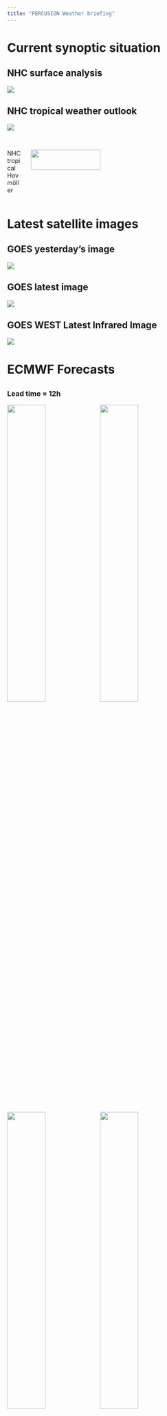 ```yaml
---
title: "PERCUSION Weather briefing"
---
```


# Current synoptic situation
## NHC surface analysis
![]({{< meta plots.external_inst.nhc_surface_analysis_atlantic >}})

## NHC tropical weather outlook
![]({{< meta plots.external_inst.nhc_seven_days_outlook >}})

## 
:::: {.columns}
::: {.column width="7%"}
NHC tropical Hovmöller
:::
::: {.column width="93%"}
![]({{< meta plots.external_inst.nhc_hovmoller >}}){width="60%"}
:::
::::


# Latest satellite images
## GOES yesterday's image
![]({{< meta plots.goes2go.yesterdays_goes2go_image >}})

## GOES latest image
![]({{< meta plots.goes2go.latest_goes2go_image >}})

## GOES WEST Latest Infrared Image
![]({{< meta plots.external_inst.current_satellite_image_ir >}})

# ECMWF Forecasts

## 
### Lead time = 12h
::: {layout-nrow=2}
![]({{< meta plots.internal.iwv_itcz_edges.012h >}}){width=42%}
![]({{< meta plots.internal.sfc_winds.012h >}}){width=42%}
![]({{< meta plots.internal.cloud_top_height.012h >}}){width=42%}
![]({{< meta plots.internal.precip.012h >}}){width=42%}
:::

## 
### Lead time = 36h
::: {layout-nrow=2}
![]({{< meta plots.internal.iwv_itcz_edges.036h >}}){width=42%}
![]({{< meta plots.internal.sfc_winds.036h >}}){width=42%}
![]({{< meta plots.internal.cloud_top_height.036h >}}){width=42%}
![]({{< meta plots.internal.precip.036h >}}){width=42%}
:::

## 
### Lead time = 60h
::: {layout-nrow=2}
![]({{< meta plots.internal.iwv_itcz_edges.060h >}}){width=42%}
![]({{< meta plots.internal.sfc_winds.060h >}}){width=42%}
![]({{< meta plots.internal.cloud_top_height.060h >}}){width=42%}
![]({{< meta plots.internal.precip.060h >}}){width=42%}
:::

## 
### Lead time = 84h
::: {layout-nrow=2}
![]({{< meta plots.internal.iwv_itcz_edges.084h >}}){width=42%}
![]({{< meta plots.internal.sfc_winds.084h >}}){width=42%}
![]({{< meta plots.internal.cloud_top_height.084h >}}){width=42%}
![]({{< meta plots.internal.precip.084h >}}){width=42%}
:::

## 
### Lead time = 108h
::: {layout-nrow=2}
![]({{< meta plots.internal.iwv_itcz_edges.108h >}}){width=42%}
![]({{< meta plots.internal.sfc_winds.108h >}}){width=42%}
![]({{< meta plots.internal.cloud_top_height.108h >}}){width=42%}
![]({{< meta plots.internal.precip.108h >}}){width=42%}
:::

# Saharan dust forecast
##
::: {layout-nrow=2}
![lead time = 12h]({{< meta plots.external_lead.dust.012h >}}){width=75%}

![lead time = 36h]({{< meta plots.external_lead.dust.036h >}}){width=75%}

![lead time = 60h]({{< meta plots.external_lead.dust.060h >}}){width=75%}

![lead time = 84h]({{< meta plots.external_lead.dust.084h >}}){width=75%}
:::

##
:::: {.columns}
::: {.column width="30%"}
### Local forecast for {{< meta location >}}
:::
::: {.column width="70%"}
![]({{< meta plots.external_inst.ifs_meteogram >}}){width="61%"}
:::
::::

## Summary
Summary of the weather briefing.
